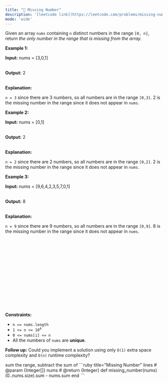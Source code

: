 ```yaml
---
title: "🧩 Missing Number"
description: '[leetcode link](https://leetcode.com/problems/missing-number/description/)'
mode: 'wide'
---
```

<Tabs>
  <Tab title="Question" icon="circle-question" iconType="regular">
    <Card>
      <p>Given an array <code>nums</code> containing <code>n</code> distinct numbers in the range <code>[0, n]</code>, return <em>the only number in the range that is missing from the array.</em></p>   <p><strong class="example">Example 1:</strong></p>  <div class="example-block"> <p><strong>Input:</strong> <span class="example-io">nums = [3,0,1]</span></p>  <p><br/> <strong>Output:</strong> <span class="example-io">2</span></p>  <p><br/> <strong>Explanation:</strong></p>  <p><code>n = 3</code> since there are 3 numbers, so all numbers are in the range <code>[0,3]</code>. 2 is the missing number in the range since it does not appear in <code>nums</code>.</p> </div>  <p><strong class="example">Example 2:</strong></p>  <div class="example-block"> <p><strong>Input:</strong> <span class="example-io">nums = [0,1]</span></p>  <p><br/> <strong>Output:</strong> <span class="example-io">2</span></p>  <p><br/> <strong>Explanation:</strong></p>  <p><code>n = 2</code> since there are 2 numbers, so all numbers are in the range <code>[0,2]</code>. 2 is the missing number in the range since it does not appear in <code>nums</code>.</p> </div>  <p><strong class="example">Example 3:</strong></p>  <div class="example-block"> <p><strong>Input:</strong> <span class="example-io">nums = [9,6,4,2,3,5,7,0,1]</span></p>  <p><br/> <strong>Output:</strong> <span class="example-io">8</span></p>  <p><br/> <strong>Explanation:</strong></p>  <p><code>n = 9</code> since there are 9 numbers, so all numbers are in the range <code>[0,9]</code>. 8 is the missing number in the range since it does not appear in <code>nums</code>.</p> </div>  <div class="simple-translate-system-theme" id="simple-translate"> <div> <div class="simple-translate-button isShow" style="background-image: url(&quot;moz-extension://8a9ffb6b-7e69-4e93-aae1-436a1448eff6/icons/512.png&quot;); height: 22px; width: 22px; top: 318px; left: 36px;">&nbsp;</div>  <div class="simple-translate-panel " style="width: 300px; height: 200px; top: 0px; left: 0px; font-size: 13px;"> <div class="simple-translate-result-wrapper" style="overflow: hidden;"> <div class="simple-translate-move" draggable="true">&nbsp;</div>  <div class="simple-translate-result-contents"> <p class="simple-translate-result" dir="auto">&nbsp;</p>  <p class="simple-translate-candidate" dir="auto">&nbsp;</p> </div> </div> </div> </div> </div>   <p><strong>Constraints:</strong></p>  <ul>  <li><code>n == nums.length</code></li>  <li><code>1 &lt;= n &lt;= 10<sup>4</sup></code></li>  <li><code>0 &lt;= nums[i] &lt;= n</code></li>  <li>All the numbers of <code>nums</code> are <strong>unique</strong>.</li> </ul>   <p><strong>Follow up:</strong> Could you implement a solution using only <code>O(1)</code> extra space complexity and <code>O(n)</code> runtime complexity?</p> 
    </Card>
  </Tab>
  <Tab title="Solution" icon="lightbulb" iconType="regular" >
    <Card>
      sum the range, subtract the sum of
</Card>
  <Expandable title="code">
    <CodeGroup dropdown>
```ruby title="Missing Number" lines
# @param {Integer[]} nums
# @return {Integer}
def missing_number(nums)
  (0..nums.size).sum - nums.sum
end
```
    </CodeGroup>
  </Expandable>
  </Tab>
</Tabs>